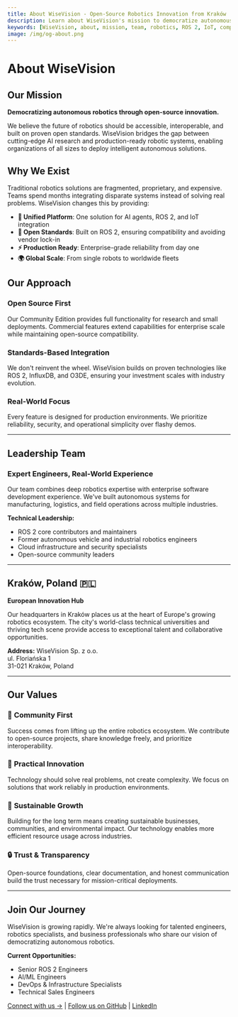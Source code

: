 ```yaml
---
title: About WiseVision - Open-Source Robotics Innovation from Kraków
description: Learn about WiseVision's mission to democratize autonomous robotics with open-source ROS 2 and IoT solutions. Based in Kraków, Poland.
keywords: [WiseVision, about, mission, team, robotics, ROS 2, IoT, company, Kraków, Poland, open source]
image: /img/og-about.png
---
```


<head>
  <meta property="og:title" content="About WiseVision - Open-Source Robotics Innovation" />
  <meta property="og:description" content="Democratizing autonomous robotics through open-source innovation. Meet our team of robotics experts based in Kraków, Poland." />
  <meta property="og:url" content="https://wisevision.tech/about" />
  <meta property="og:image" content="https://wisevision.tech/img/og-about.png" />
  
  <script type="application/ld+json">
    {JSON.stringify({
      "@context": "https://schema.org",
      "@type": "AboutPage",
      "name": "About WiseVision",
      "description": "Learn about WiseVision's mission to democratize autonomous robotics through open-source innovation",
      "url": "https://wisevision.tech/about",
      "mainEntity": {
        "@type": "Organization",
        "@id": "https://wisevision.tech/#organization",
        "name": "WiseVision",
        "alternateName": "WiseVision Sp. z o.o.",
        "description": "Open-source robotics company specializing in ROS 2 and IoT solutions for autonomous systems",
        "foundingDate": "2024",
        "foundingLocation": {
          "@type": "Place",
          "name": "Kraków, Poland"
        },
        "mission": "Democratizing autonomous robotics through open-source innovation",
        "knowsAbout": [
          "ROS 2 robotics",
          "IoT connectivity", 
          "AI agent integration",
          "Digital twin technology",
          "Fleet management",
          "Industrial automation"
        ],
        "expertise": [
          "Robot Operating System 2",
          "Model Context Protocol",
          "Edge computing",
          "Enterprise robotics solutions"
        ]
      }
    })}
  </script>
</head>

# About WiseVision

## Our Mission

**Democratizing autonomous robotics through open-source innovation.**

We believe the future of robotics should be accessible, interoperable, and built on proven open standards. WiseVision bridges the gap between cutting-edge AI research and production-ready robotic systems, enabling organizations of all sizes to deploy intelligent autonomous solutions.

## Why We Exist

Traditional robotics solutions are fragmented, proprietary, and expensive. Teams spend months integrating disparate systems instead of solving real problems. WiseVision changes this by providing:

- **🔧 Unified Platform**: One solution for AI agents, ROS 2, and IoT integration
- **📖 Open Standards**: Built on ROS 2, ensuring compatibility and avoiding vendor lock-in  
- **⚡ Production Ready**: Enterprise-grade reliability from day one
- **🌍 Global Scale**: From single robots to worldwide fleets

## Our Approach

### Open Source First
Our Community Edition provides full functionality for research and small deployments. Commercial features extend capabilities for enterprise scale while maintaining open-source compatibility.

### Standards-Based Integration  
We don't reinvent the wheel. WiseVision builds on proven technologies like ROS 2, InfluxDB, and O3DE, ensuring your investment scales with industry evolution.

### Real-World Focus
Every feature is designed for production environments. We prioritize reliability, security, and operational simplicity over flashy demos.

---

## Leadership Team

### Expert Engineers, Real-World Experience

Our team combines deep robotics expertise with enterprise software development experience. We've built autonomous systems for manufacturing, logistics, and field operations across multiple industries.

**Technical Leadership:**
- ROS 2 core contributors and maintainers
- Former autonomous vehicle and industrial robotics engineers  
- Cloud infrastructure and security specialists
- Open-source community leaders

---

## Kraków, Poland 🇵🇱

**European Innovation Hub**

Our headquarters in Kraków places us at the heart of Europe's growing robotics ecosystem. The city's world-class technical universities and thriving tech scene provide access to exceptional talent and collaborative opportunities.

**Address:**
WiseVision Sp. z o.o.  
ul. Floriańska 1  
31-021 Kraków, Poland

---

## Our Values

### 🤝 **Community First**
Success comes from lifting up the entire robotics ecosystem. We contribute to open-source projects, share knowledge freely, and prioritize interoperability.

### 🎯 **Practical Innovation**  
Technology should solve real problems, not create complexity. We focus on solutions that work reliably in production environments.

### 🌱 **Sustainable Growth**
Building for the long term means creating sustainable businesses, communities, and environmental impact. Our technology enables more efficient resource usage across industries.

### 🔒 **Trust & Transparency**
Open-source foundations, clear documentation, and honest communication build the trust necessary for mission-critical deployments.

---

## Join Our Journey

WiseVision is growing rapidly. We're always looking for talented engineers, robotics specialists, and business professionals who share our vision of democratizing autonomous robotics.

**Current Opportunities:**
- Senior ROS 2 Engineers
- AI/ML Engineers  
- DevOps & Infrastructure Specialists
- Technical Sales Engineers

[Connect with us →](/contact) | [Follow us on GitHub](https://github.com/wise-vision) | [LinkedIn](https://www.linkedin.com/company/wisevision)

